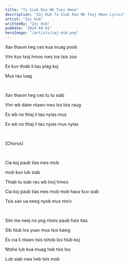 ```yaml
---
title: "Tu Siab Rau Wb Txoj Hmoo"
description: "Zaj Dub Tu Siab Rau Wb Txoj Hmoo Lyrics"
artist: "Zaj Dub"
writtenBy: "Zaj Dub"
pubDate: "2024-04-01"
heroImage: "/artists/zaj-dub.png"
---
```


Xav thaum twg ces kua muag poob

Vim kuv txoj hmoo nws los tsis zoo

Es kuv thiab li tau plag koj

Mus rau luag

<br />

Xav thaum twg ces tu tu siab

Vim wb daim ntawv nws los tsis raug

Es wb no thiaj li tau nyias mus

Es wb no thiaj li tau nyias mus nyias

<br />

[Chorus]

<br />

Cia koj paub tias nws mob

mob kuv lub siab

Thiab tu siab rau wb txoj hmoo

Cia koj paub tias nws mob mob hauv kuv siab

Tsis xav ua neeg nyob mus ntxiv

<br />

Sim me neej no yog ntxov paub hais tias

Sib hlub los yuav mus tsis kawg

Es cia li ntawv tsis txhob los hlub koj

Ntshe lub kua muag twb tsis los

Lub siab nws twb tsis mob
